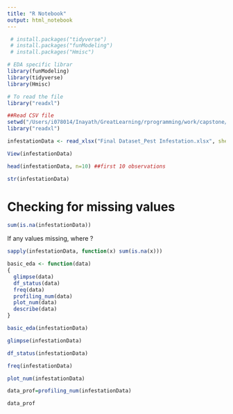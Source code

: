```yaml
---
title: "R Notebook"
output: html_notebook
---
```



```r
 # install.packages("tidyverse")
 # install.packages("funModeling")
 # install.packages("Hmisc")
```

```r
# EDA specific librar
library(funModeling) 
library(tidyverse) 
library(Hmisc)

# To read the file
library("readxl")
```


```r
##Read CSV file
setwd("/Users/i078014/Inayath/GreatLearning/rprogramming/work/capstone/dataset")
library("readxl")
```

```r
infestationData <- read_xlsx("Final Dataset_Pest Infestation.xlsx", sheet = "Sheet2")

```

```r
View(infestationData)

```

```r
head(infestationData, n=10) ##first 10 observations
```
```r
str(infestationData)
```

# Checking for missing values
```r
sum(is.na(infestationData))
```
If any values missing, where ?
```r

sapply(infestationData, function(x) sum(is.na(x)))
```

```r
basic_eda <- function(data)
{
  glimpse(data)
  df_status(data)
  freq(data) 
  profiling_num(data)
  plot_num(data)
  describe(data)
}
```

```r
basic_eda(infestationData)
```


```r
glimpse(infestationData)
```

```r
df_status(infestationData)
```

```r
freq(infestationData)
```

```r
plot_num(infestationData)
```

```r
data_prof=profiling_num(infestationData)

data_prof
```

